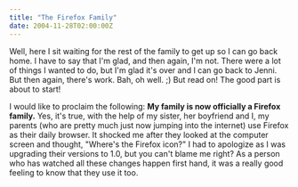 ```yaml
---
title: "The Firefox Family"
date: 2004-11-28T02:00:00Z
---
```


Well, here I sit waiting for the rest of the family to get up so I can go back home. I have to say that I'm glad, and then again, I'm not. There were a lot of things I wanted to do, but I'm glad it's over and I can go back to Jenni. But then again, there's work. Bah, oh well. ;) But read on! The good part is about to start!

I would like to proclaim the following: **My family is now officially a Firefox family.** Yes, it's true, with the help of my sister, her boyfriend and I, my parents (who are pretty much just now jumping into the internet) use Firefox as their daily browser. It shocked me after they looked at the computer screen and thought, "Where's the Firefox icon?" I had to apologize as I was upgrading their versions to 1.0, but you can't blame me right? As a person who has watched all these changes happen first hand, it was a really good feeling to know that they use it too.
